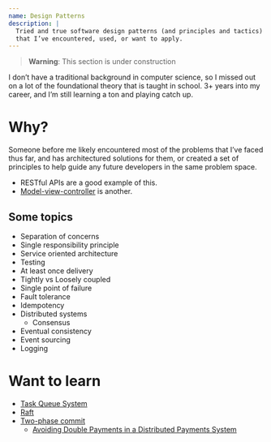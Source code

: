 ```yaml
---
name: Design Patterns
description: |
  Tried and true software design patterns (and principles and tactics)
  that I’ve encountered, used, or want to apply.
---
```


> **Warning**: This section is under construction

I don’t have a traditional background in computer science, so I missed
out on a lot of the foundational theory that is taught in school. 3+ years
into my career, and I’m still learning a ton and playing catch up.

# Why?

Someone before me likely encountered most of the problems that
I’ve faced thus far, and has architectured solutions for them,
or created a set of principles to help guide any future
developers in the same problem space.

- RESTful APIs are a good example of this.
- [Model-view-controller](https://en.wikipedia.org/wiki/Model%E2%80%93view%E2%80%93controller) is another.

## Some topics

- Separation of concerns
- Single responsibility principle
- Service oriented architecture
- Testing
- At least once delivery
- Tightly vs Loosely coupled
- Single point of failure
- Fault tolerance
- Idempotency
- Distributed systems
  - Consensus
- Eventual consistency
- Event sourcing
- Logging

# Want to learn

- [Task Queue System][task queue system]
- [Raft](https://raft.github.io/)
- [Two-phase commit](https://martinfowler.com/articles/patterns-of-distributed-systems/two-phase-commit.html)
  - [Avoiding Double Payments in a Distributed Payments System](https://medium.com/airbnb-engineering/avoiding-double-payments-in-a-distributed-payments-system-2981f6b070bb)

[task queue system]: https://en.wikipedia.org/wiki/Scheduling_(computing)#task_queue

